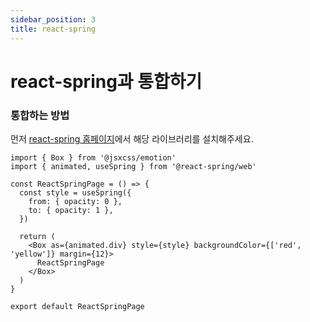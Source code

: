 ```yaml
---
sidebar_position: 3
title: react-spring
---
```


# react-spring과 통합하기

### 통합하는 방법

먼저 [react-spring 홈페이지](https://www.react-spring.dev)에서 해당 라이브러리를 설치해주세요.

```tsx
import { Box } from '@jsxcss/emotion'
import { animated, useSpring } from '@react-spring/web'

const ReactSpringPage = () => {
  const style = useSpring({
    from: { opacity: 0 },
    to: { opacity: 1 },
  })

  return (
    <Box as={animated.div} style={style} backgroundColor={['red', 'yellow']} margin={12}>
      ReactSpringPage
    </Box>
  )
}

export default ReactSpringPage
```
